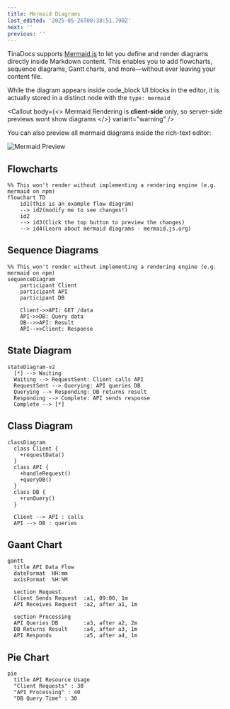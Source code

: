 ```yaml
---
title: Mermaid Diagrams
last_edited: '2025-05-26T00:38:51.790Z'
next: ''
previous: ''
---
```


TinaDocs supports [Mermaid.js](https://mermaid.js.org/) to let you define and render diagrams directly inside Markdown content. This enables you to add flowcharts, sequence diagrams, Gantt charts, and more—without ever leaving your content file.

While the diagram appears inside code\_block UI blocks in the editor, it is actually stored in a distinct node with the `type: mermaid`

<Callout
  body={<>
    Mermaid Rendering is **client-side** only, so server-side previews wont show diagrams
  </>}
  variant="warning"
/>

You can also preview all mermaid diagrams inside the rich-text editor:

![](/img/mermaid-preview-example.png "Mermaid Preview")

## Flowcharts

```mermaid
%% This won't render without implementing a rendering engine (e.g. mermaid on npm)
flowchart TD
    id1(this is an example flow diagram) 
    --> id2(modify me to see changes!)
    id2 
    --> id3(Click the top button to preview the changes)
    --> id4(Learn about mermaid diagrams - mermaid.js.org)
```

## Sequence Diagrams

```mermaid
%% This won't render without implementing a rendering engine (e.g. mermaid on npm)
sequenceDiagram
    participant Client
    participant API
    participant DB

    Client->>API: GET /data
    API->>DB: Query data
    DB-->>API: Result
    API-->>Client: Response
```

## State Diagram

```mermaid
stateDiagram-v2
  [*] --> Waiting
  Waiting --> RequestSent: Client calls API
  RequestSent --> Querying: API queries DB
  Querying --> Responding: DB returns result
  Responding --> Complete: API sends response
  Complete --> [*]

```

## Class Diagram

```mermaid
classDiagram
  class Client {
    +requestData()
  }
  class API {
    +handleRequest()
    +queryDB()
  }
  class DB {
    +runQuery()
  }

  Client --> API : calls
  API --> DB : queries

```

## Gaant Chart

```mermaid
gantt
  title API Data Flow
  dateFormat  HH:mm
  axisFormat  %H:%M

  section Request
  Client Sends Request  :a1, 09:00, 1m
  API Receives Request  :a2, after a1, 1m

  section Processing
  API Queries DB        :a3, after a2, 2m
  DB Returns Result     :a4, after a3, 1m
  API Responds          :a5, after a4, 1m

```

## Pie Chart

```mermaid
pie
  title API Resource Usage
  "Client Requests" : 30
  "API Processing" : 40
  "DB Query Time" : 30
```
